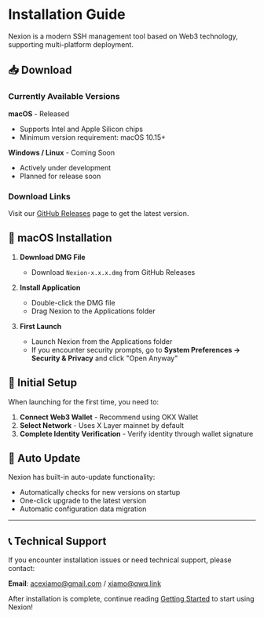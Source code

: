 # Installation Guide

Nexion is a modern SSH management tool based on Web3 technology, supporting multi-platform deployment.

## 📥 Download

### Currently Available Versions

**macOS** - Released
- Supports Intel and Apple Silicon chips
- Minimum version requirement: macOS 10.15+

**Windows / Linux** - Coming Soon
- Actively under development
- Planned for release soon

### Download Links

Visit our [GitHub Releases](https://github.com/AceXiamo/Nexion/releases) page to get the latest version.

## 🍎 macOS Installation

1. **Download DMG File**
   - Download `Nexion-x.x.x.dmg` from GitHub Releases

2. **Install Application**
   - Double-click the DMG file
   - Drag Nexion to the Applications folder

3. **First Launch**
   - Launch Nexion from the Applications folder
   - If you encounter security prompts, go to **System Preferences → Security & Privacy** and click "Open Anyway"

## 🔧 Initial Setup

When launching for the first time, you need to:

1. **Connect Web3 Wallet** - Recommend using OKX Wallet
2. **Select Network** - Uses X Layer mainnet by default
3. **Complete Identity Verification** - Verify identity through wallet signature

## 🔄 Auto Update

Nexion has built-in auto-update functionality:
- Automatically checks for new versions on startup
- One-click upgrade to the latest version
- Automatic configuration data migration

---

## 📞 Technical Support

If you encounter installation issues or need technical support, please contact:

**Email**: acexiamo@gmail.com / xiamo@qwq.link

After installation is complete, continue reading [Getting Started](/docs/getting-started) to start using Nexion!